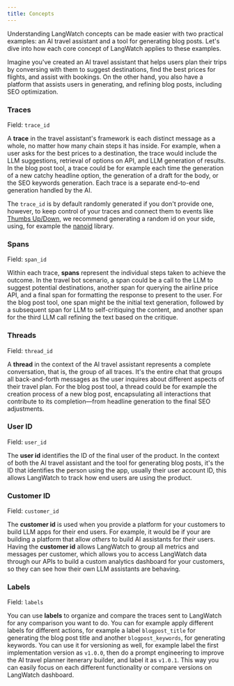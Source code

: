 ```yaml
---
title: Concepts
---
```


Understanding LangWatch concepts can be made easier with two practical examples: an AI travel assistant and a tool for generating blog posts. Let's dive into how each core concept of LangWatch applies to these examples.

Imagine you've created an AI travel assistant that helps users plan their trips by conversing with them to suggest destinations, find the best prices for flights, and assist with bookings. On the other hand, you also have a platform that assists users in generating, and refining blog posts, including SEO optimization.

### Traces

Field: `trace_id`

A **trace** in the travel assistant's framework is each distinct message as a whole, no matter how many chain steps it has inside. For example, when a user asks for the best prices to a destination, the trace would include the LLM suggestions, retrieval of options on API, and LLM generation of results. In the blog post tool, a trace could be for example each time the generation of a new catchy headline option, the generation of a draft for the body, or the SEO keywords generation. Each trace is a separate end-to-end generation handled by the AI.

The `trace_id` is by default randomly generated if you don't provide one, however, to keep control of your traces and connect them to events like [Thumbs Up/Down](./user-events/thumbs-up-down), we recommend generating a random id on your side, using, for example the [nanoid](https://pypi.org/project/nanoid/) library.

### Spans

Field: `span_id`

Within each trace, **spans** represent the individual steps taken to achieve the outcome. In the travel bot scenario, a span could be a call to the LLM to suggest potential destinations, another span for querying the airline price API, and a final span for formatting the response to present to the user. For the blog post tool, one span might be the initial text generation, followed by a subsequent span for LLM to self-critiquing the content, and another span for the third LLM call refining the text based on the critique.

### Threads

Field: `thread_id`

A **thread** in the context of the AI travel assistant represents a complete conversation, that is, the group of all traces. It's the entire chat that groups all back-and-forth messages as the user inquires about different aspects of their travel plan. For the blog post tool, a thread could be for example the creation process of a new blog post, encapsulating all interactions that contribute to its completion—from headline generation to the final SEO adjustments.

### User ID

Field: `user_id`

The **user id** identifies the ID of the final user of the product. In the context of both the AI travel assistant and the tool for generating blog posts, it's the ID that identifies the person using the app, usually their user account ID, this allows LangWatch to track how end users are using the product.

### Customer ID

Field: `customer_id`

The **customer id** is used when you provide a platform for your customers to build LLM apps for their end users. For example, it would be if your are building a platform that allow _others_ to build AI assistants for _their_ users. Having the **customer id** allows LangWatch to group all metrics and messages per customer, which allows you to access LangWatch data through our APIs to build a custom analytics dashboard for your customers, so they can see how their own LLM assistants are behaving.

### Labels

Field: `labels`

You can use **labels** to organize and compare the traces sent to LangWatch for any comparison you want to do. You can for example apply different labels for different actions, for example a label `blogpost_title` for generating the blog post title and another `blogpost_keywords`, for generating keywords. You can use it for versioning as well, for example label the first implementation
version as `v1.0.0`, then do a prompt engineering to improve the AI travel planner itenerary builder, and label it as `v1.0.1`. This way you can easily focus on each different functionality or compare versions on LangWatch dashboard.
